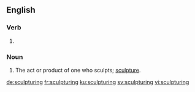 ==English==

===Verb===
{{head|en|present participle}}

# {{present participle of|sculpture|lang=en}}

===Noun===
{{en-noun}}

# The act or product of one who sculpts; [[sculpture]].

[[de:sculpturing]]
[[fr:sculpturing]]
[[ku:sculpturing]]
[[sv:sculpturing]]
[[vi:sculpturing]]